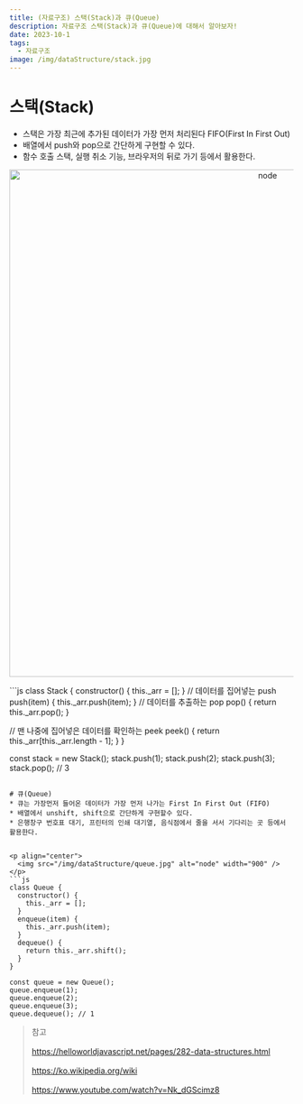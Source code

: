 ```yaml
---
title: (자료구조) 스택(Stack)과 큐(Queue)
description: 자료구조 스택(Stack)과 큐(Queue)에 대해서 알아보자!
date: 2023-10-1
tags:
  - 자료구조
image: /img/dataStructure/stack.jpg
---
```


# 스택(Stack)
* 스택은 가장 최근에 추가된 데이터가 가장 먼저 처리된다 FIFO(First In First Out)
* 배열에서 push와 pop으로 간단하게 구현할 수 있다.
* 함수 호출 스택, 실행 취소 기능, 브라우저의 뒤로 가기 등에서 활용한다.
<p align="center">
  <img src="/img/dataStructure/stack.jpg" alt="node" width="900" />
</p>
```js
class Stack {
  constructor() {
    this._arr = [];
  }
  // 데이터를 집어넣는 push
  push(item) {
    this._arr.push(item);
  }
  // 데이터를 추출하는 pop
  pop() {
    return this._arr.pop();
  }

  // 맨 나중에 집어넣은 데이터를 확인하는 peek
  peek() {
    return this._arr[this._arr.length - 1];
  }
}

const stack = new Stack();
stack.push(1);
stack.push(2);
stack.push(3);
stack.pop(); // 3
```

# 큐(Queue)
* 큐는 가장먼저 들어온 데이터가 가장 먼저 나가는 First In First Out (FIFO)
* 배열에서 unshift, shift으로 간단하게 구현할수 있다.
* 은행창구 번호표 대기, 프린터의 인쇄 대기열, 음식점에서 줄을 서서 기다리는 곳 등에서 활용한다.


<p align="center">
  <img src="/img/dataStructure/queue.jpg" alt="node" width="900" />
</p>
```js
class Queue {
  constructor() {
    this._arr = [];
  }
  enqueue(item) {
    this._arr.push(item);
  }
  dequeue() {
    return this._arr.shift();
  }
}

const queue = new Queue();
queue.enqueue(1);
queue.enqueue(2);
queue.enqueue(3);
queue.dequeue(); // 1
```

> 참고<br></br>
> https://helloworldjavascript.net/pages/282-data-structures.html <br></br>
> https://ko.wikipedia.org/wiki <br></br>
> https://www.youtube.com/watch?v=Nk_dGScimz8